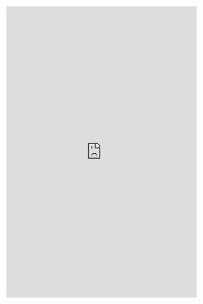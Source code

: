 <iframe src="https://require.shinyapps.io/require/" style="border: none; width: 100%; height: 770px"></iframe>
